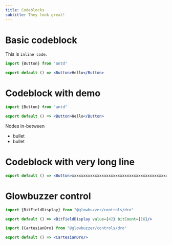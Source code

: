 ```yaml
---
title: Codeblocks
subtitle: They look great!
---
```


# Basic codeblock

This is `inline code`.

```jsx
import {Button} from "antd"

export default () => <Button>Hello</Button>
```

# Codeblock with demo
```jsx demo
import {Button} from "antd"

export default () => <Button>Hello</Button>
```
Nodes in-between
- bullet
- bullet

# Codeblock with very long line

```jsx
export default () => <Button>xxxxxxxxxxxxxxxxxxxxxxxxxxxxxxxxxxxxxxxxxxxxxxxxxxxxxxxxxxxxxxxxxxxxxxxxxxxxxxxxxxxxxxxxxxxxxxxxxxxxxxxxxxxxxxxxxxxxxxxxxxx</Button>
```

# Glowbuzzer control

```jsx demo
import {BitFieldDisplay} from "@glowbuzzer/controls/dro"

export default () => <BitFieldDisplay value={42} bitCount={16}/>
```

```jsx demo
import {CartesianDro} from "@glowbuzzer/controls/dro"

export default () => <CartesianDro/>
```

